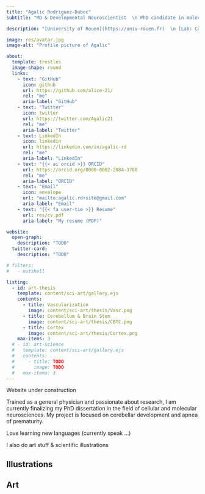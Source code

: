 ```yaml
---
title: "Agalic Rodriguez-Duboc"
subtitle: "MD & Developmental Neuroscientist  \n PhD candidate in molecular and cellular neurosciences  \n Passionate about Science, Arts, and Books  \n {{< iconify twemoji flag-dominican-republic >}} ▪️ {{< iconify twemoji flag-france >}} ▪️ {{< iconify twemoji flag-united-states >}} ▪ {{< iconify twemoji flag-norway >}}"

description: "[University of Rouen](https://univ-rouen.fr)  \n [Lab: Cancer and Brain Genomics](https://irib.univ-rouen.fr/index.php?info=entites&id=69)"

image: res/avatar.jpg
image-alt: "Profile picture of Agalic"

about:
  template: trestles
  image-shape: round
  links:
    - text: "GitHub"
      icon: github
      url: https://github.com/alice-21/
      rel: "me"
      aria-label: "GitHub"
    - text: "Twitter"
      icon: twitter
      url: https://twitter.com/Agalic21
      rel: "me"
      aria-label: "Twitter"
    - text: LinkedIn
      icon: linkedin
      url: https://linkedin.com/in/agalic-rd
      rel: "me"
      aria-label: "LinkedIn"
    - text: "{{< ai orcid >}} ORCID"
      url: https://orcid.org/0000-0002-2084-3780
      rel: "me"
      aria-label: "ORCID"
    - text: "Email"
      icon: envelope
      url: "mailto:agalic.rd+site@gmail.com"
      aria-label: "Email"
    - text: "{{< fa user-tie >}} Resume"
      url: res/cv.pdf
      aria-label: "My resume (PDF)"

website:
  open-graph:
    description: "TODO"
  twitter-card:
    description: "TODO"

# filters:
#   - nutshell

listing:
  - id: art-thesis
    template: content/sci-art/gallery.ejs
    contents:
      - title: Vascularization
        image: content/sci-art/thesis/Vasc.png
      - title: Cerebellum & Brain Stem
        image: content/sci-art/thesis/CBTC.png
      - title: Cortex
        image: content/sci-art/thesis/Cortex.png
    max-items: 3
  # - id: art-science
  #   template: content/sci-art/gallery.ejs
  #   contents:
  #     - title: TODO
  #       image: TODO
  #   max-items: 3
---
```


::: {.column-page}

:::{.callout-warning}
Website under construction
:::

Trained as a general physician and passionate about research, I am currently finalizing my PhD dissertation in the field of cellular
and molecular neurosciences. My project is focused on cerebellar development and apnea of prematurity.

Love learning new languages (currently speak ...)

I also do art stuff & scientific illustrations

::::{.panel-tabset}

## Illustrations

:::::{#art-thesis}
:::::

## Art

:::::{#art-science}
:::::

::::

:::